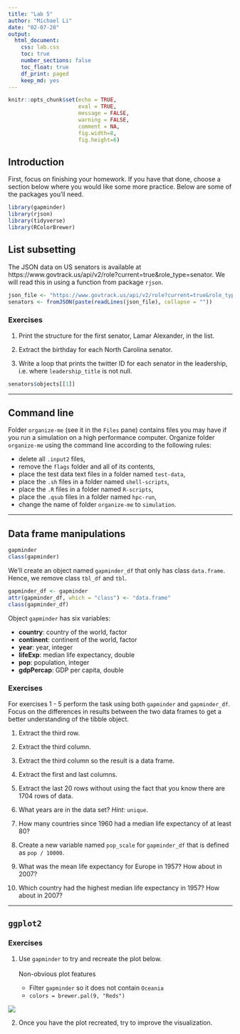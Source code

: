 ```yaml
---
title: "Lab 5"
author: "Michael Li"
date: "02-07-20"
output: 
  html_document:
    css: lab.css
    toc: true
    number_sections: false
    toc_float: true
    df_print: paged
    keep_md: yes
---
```


```r
knitr::opts_chunk$set(echo = TRUE,
                      eval = TRUE,
                      message = FALSE, 
                      warning = FALSE,
                      comment = NA,
                      fig.width=8, 
                      fig.height=6)
```

## Introduction

First, focus on finishing your homework. If you have that done, choose a section
below where you would like some more practice. Below are some of the packages
you'll need.

```r
library(gapminder)
library(rjson)
library(tidyverse)
library(RColorBrewer)
```

## List subsetting

The JSON data on US senators is available at 
https://www.govtrack.us/api/v2/role?current=true&role_type=senator. We will 
read this in using a function from package `rjson`.

```r
json_file <- "https://www.govtrack.us/api/v2/role?current=true&role_type=senator"
senators <- fromJSON(paste(readLines(json_file), collapse = ""))
```

### Exercises

1. Print the structure for the first senator, Lamar Alexander, in the list.

2. Extract the birthday for each North Carolina senator.

3. Write a loop that prints the twitter ID for each senator in the leadership, 
   i.e. where `leadership_title` is not null.
   
```r
senators$objects[[1]]
```


*****

## Command line

Folder `organize-me` (see it in the `Files` pane) contains files 
you may have if you run a simulation on a high performance computer. 
Organize folder `organize-me` using the command 
line according to the following rules:

- delete all `.input2` files,
- remove the `flags` folder and all of its contents,
- place the test data text files in a folder named `test-data`,
- place the `.sh` files in a folder named `shell-scripts`,
- place the `.R` files in a folder named `R-scripts`,
- place the `.qsub` files in a folder named `hpc-run`,
- change the name of folder `organize-me` to `simulation`.

*****

## Data frame manipulations

```r
gapminder
class(gapminder)
```

We'll create an object named `gapminder_df` that only has class `data.frame`.
Hence, we remove class `tbl_df` and `tbl`.

```r
gapminder_df <- gapminder
attr(gapminder_df, which = "class") <- "data.frame"
class(gapminder_df)
```


Object `gapminder` has six variables:

- **country**: country of the world, factor
- **continent**: continent of the world, factor
- **year**: year, integer
- **lifeExp**: median life expectancy, double
- **pop**: population, integer
- **gdpPercap**: GDP per capita, double

### Exercises

For exercises 1 - 5 perform the task using both `gapminder` and `gapminder_df`.
Focus on the differences in results between the two data 
frames to get a better understanding of the tibble object. 

1. Extract the third row.

2. Extract the third column.

3. Extract the third column so the result is a data frame.

4. Extract the first and last columns.

5. Extract the last 20 rows without using the fact that you know there are
   1704 rows of data.

6. What years are in the data set? *Hint:* `unique`.

7. How many countries since 1960 had a median life expectancy of at least 80?

8. Create a new variable named `pop_scale` for `gapminder_df` that is defined
   as `pop / 10000`.
   
9. What was the mean life expectancy for Europe in 1957? How about in 2007?

10. Which country had the highest median life expectancy in 1957? How about in
    2007?

*****

## `ggplot2`

### Exercises

1. Use `gapminder` to try and recreate the plot below.
   <br/><br/>
   Non-obvious plot features
    
    - Filter `gapminder` so it does not contain `Oceania`
    - `colors = brewer.pal(9, "Reds")`

<img src="images/gdp_plot.png">

2. Once you have the plot recreated, try to improve the visualization. 






